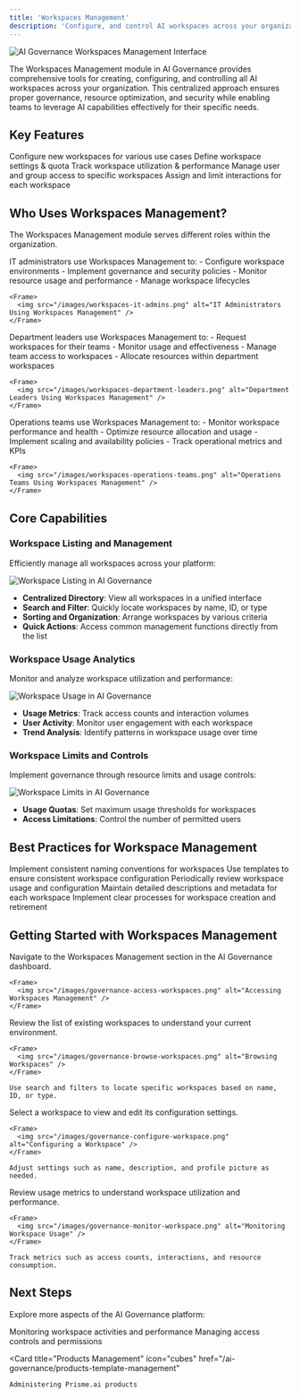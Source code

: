 ```yaml
---
title: 'Workspaces Management'
description: 'Configure, and control AI workspaces across your organization'
---
```


<Frame>
  <img src="/images/ai-governance-workspaces-hero.png" alt="AI Governance Workspaces Management Interface" />
</Frame>

The Workspaces Management module in AI Governance provides comprehensive tools for creating, configuring, and controlling all AI workspaces across your organization. This centralized approach ensures proper governance, resource optimization, and security while enabling teams to leverage AI capabilities effectively for their specific needs.

## Key Features

<CardGroup cols={2}>
  <Card title="Workspace Creation" icon="folder-plus">
    Configure new workspaces for various use cases
  </Card>
  <Card title="Configuration Management" icon="sliders">
    Define workspace settings & quota
  </Card>
  <Card title="Usage Monitoring" icon="chart-simple">
    Track workspace utilization & performance
  </Card>
  <Card title="Access Controls" icon="lock">
    Manage user and group access to specific workspaces
  </Card>
  <Card title="Resource Allocation" icon="server">
    Assign and limit interactions for each workspace
  </Card>
</CardGroup>

## Who Uses Workspaces Management?

The Workspaces Management module serves different roles within the organization.

<Tabs>
  <Tab title="IT Administrators">
    IT administrators use Workspaces Management to:
    - Configure workspace environments
    - Implement governance and security policies
    - Monitor resource usage and performance
    - Manage workspace lifecycles
    
    <Frame>
      <img src="/images/workspaces-it-admins.png" alt="IT Administrators Using Workspaces Management" />
    </Frame>
  </Tab>
  
  <Tab title="Department Leaders">
    Department leaders use Workspaces Management to:
    - Request workspaces for their teams
    - Monitor usage and effectiveness
    - Manage team access to workspaces
    - Allocate resources within department workspaces
    
    <Frame>
      <img src="/images/workspaces-department-leaders.png" alt="Department Leaders Using Workspaces Management" />
    </Frame>
  </Tab>
  
  <Tab title="Operations Teams">
    Operations teams use Workspaces Management to:
    - Monitor workspace performance and health
    - Optimize resource allocation and usage
    - Implement scaling and availability policies
    - Track operational metrics and KPIs
    
    <Frame>
      <img src="/images/workspaces-operations-teams.png" alt="Operations Teams Using Workspaces Management" />
    </Frame>
  </Tab>
</Tabs>

## Core Capabilities

### Workspace Listing and Management

Efficiently manage all workspaces across your platform:

<Frame>
  <img src="/images/governance-workspace-listing.png" alt="Workspace Listing in AI Governance" />
</Frame>

- **Centralized Directory**: View all workspaces in a unified interface
- **Search and Filter**: Quickly locate workspaces by name, ID, or type
- **Sorting and Organization**: Arrange workspaces by various criteria
- **Quick Actions**: Access common management functions directly from the list

### Workspace Usage Analytics

Monitor and analyze workspace utilization and performance:

<Frame>
  <img src="/images/governance-workspace-usage.png" alt="Workspace Usage in AI Governance" />
</Frame>

- **Usage Metrics**: Track access counts and interaction volumes
- **User Activity**: Monitor user engagement with each workspace
- **Trend Analysis**: Identify patterns in workspace usage over time

### Workspace Limits and Controls

Implement governance through resource limits and usage controls:

<Frame>
  <img src="/images/governance-workspace-limits.png" alt="Workspace Limits in AI Governance" />
</Frame>

- **Usage Quotas**: Set maximum usage thresholds for workspaces
- **Access Limitations**: Control the number of permitted users

## Best Practices for Workspace Management

<CardGroup cols={2}>
  <Card title="Standardized Naming" icon="tag">
    Implement consistent naming conventions for workspaces
  </Card>
  <Card title="Template-Based Creation" icon="copy">
    Use templates to ensure consistent workspace configuration
  </Card>
  <Card title="Regular Audits" icon="clipboard-check">
    Periodically review workspace usage and configuration
  </Card>
  <Card title="Proper Documentation" icon="file-lines">
    Maintain detailed descriptions and metadata for each workspace
  </Card>
  <Card title="Lifecycle Management" icon="arrows-spin">
    Implement clear processes for workspace creation and retirement
  </Card>
</CardGroup>

## Getting Started with Workspaces Management

<Steps>
  <Step title="Access Workspaces Management">
    Navigate to the Workspaces Management section in the AI Governance dashboard.
    
    <Frame>
      <img src="/images/governance-access-workspaces.png" alt="Accessing Workspaces Management" />
    </Frame>
  </Step>
  
  <Step title="Browse existing workspaces">
    Review the list of existing workspaces to understand your current environment.
    
    <Frame>
      <img src="/images/governance-browse-workspaces.png" alt="Browsing Workspaces" />
    </Frame>
    
    Use search and filters to locate specific workspaces based on name, ID, or type.
  </Step>
  
  <Step title="Configure a workspace">
    Select a workspace to view and edit its configuration settings.
    
    <Frame>
      <img src="/images/governance-configure-workspace.png" alt="Configuring a Workspace" />
    </Frame>
    
    Adjust settings such as name, description, and profile picture as needed.
  </Step>
  
  <Step title="Monitor workspace usage">
    Review usage metrics to understand workspace utilization and performance.
    
    <Frame>
      <img src="/images/governance-monitor-workspace.png" alt="Monitoring Workspace Usage" />
    </Frame>
    
    Track metrics such as access counts, interactions, and resource consumption.
  </Step>
</Steps>

## Next Steps

Explore more aspects of the AI Governance platform:

<CardGroup cols={2}>
  <Card
    title="Workspace Observability"
    icon="magnifying-glass-chart"
    href="/ai-governance/workspaces-observability"
  >
    Monitoring workspace activities and performance
  </Card>
  <Card
    title="Users & Permissions"
    icon="users-gear"
    href="/ai-governance/users-permissions"
  >
    Managing access controls and permissions
  </Card>

  <Card
    title="Products Management"
    icon="cubes"
    href="/ai-governance/products-template-management"
  >
    Administering Prisme.ai products
  </Card>
</CardGroup>